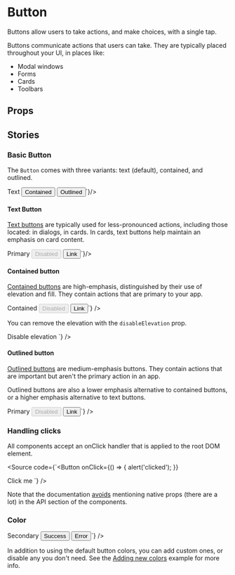
<Meta of={ButtonStories} />

# Button

Buttons allow users to take actions, and make choices, with a single tap.

Buttons communicate actions that users can take. They are typically placed throughout your UI, in places like:

  - Modal windows
  - Forms
  - Cards
  - Toolbars

<Primary />

## Props

<Controls />

## Stories

### Basic Button

The `Button` comes with three variants: text (default), contained, and outlined.

<Canvas of={ButtonStories.AllVariants} />
<Source code={`<Button variant="text">Text</Button>
<Button variant="contained">Contained</Button>
<Button variant="outlined">Outlined</Button>`}/>

#### Text Button

[Text buttons](https://m2.material.io/components/buttons#text-button) are typically used for less-pronounced actions, including those located: in dialogs, in cards. In cards, text buttons help maintain an emphasis on card content.

<Canvas of={ButtonStories.TextButtons} />
<Source code={`<Button>Primary</Button>
<Button disabled>Disabled</Button>
<Button href="#text-buttons">Link</Button>`}/>

#### Contained button

[Contained buttons](https://m2.material.io/components/buttons#contained-button) are high-emphasis, distinguished by their use of elevation and fill. They contain actions that are primary to your app.

<Canvas of={ButtonStories.ContainedButtons} />
<Source code={`<Button variant="contained">Contained</Button>
<Button variant="contained" disabled>
  Disabled
</Button>
<Button variant="contained" href="#contained-buttons">
  Link
</Button>`} />

You can remove the elevation with the `disableElevation` prop.

<Canvas of={ButtonStories.disableElevation} />
<Source code={`<Button variant="contained" disableElevation>
  Disable elevation
</Button>`} />

#### Outlined button

[Outlined buttons](https://m2.material.io/components/buttons#outlined-button) are medium-emphasis buttons. They contain actions that are important but aren't the primary action in an app.

Outlined buttons are also a lower emphasis alternative to contained buttons, or a higher emphasis alternative to text buttons.

<Canvas of={ButtonStories.OutlinedButtons} />
<Source code={`<Button variant="outlined">Primary</Button>
<Button variant="outlined" disabled>
  Disabled
</Button>
<Button variant="outlined" href="#outlined-buttons">
  Link
</Button>`} />

### Handling clicks

All components accept an onClick handler that is applied to the root DOM element.

<Source code={`<Button
  onClick={() => {
    alert('clicked');
  }}
>
  Click me
</Button>
`} />

Note that the documentation [avoids](https://mui.com/material-ui/guides/api/#native-properties) mentioning native props (there are a lot) in the API section of the components.

### Color

<Canvas of={ButtonStories.Colors} />
<Source code={`<Button color="secondary">Secondary</Button>
<Button variant="contained" color="success">
  Success
</Button>
<Button variant="outlined" color="error">
  Error
</Button>`} />

In addition to using the default button colors, you can add custom ones, or disable any you don't need. See the [Adding new colors](https://mui.com/material-ui/customization/palette/#adding-new-colors) example for more info.